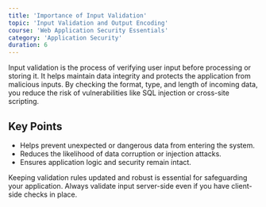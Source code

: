 ```yaml
---
title: 'Importance of Input Validation'
topic: 'Input Validation and Output Encoding'
course: 'Web Application Security Essentials'
category: 'Application Security'
duration: 6
---
```


<CourseVideo
  title="Importance of Input Validation"
  src="https://www.youtube.com/embed/uLi9D4MLGr0"
/>

Input validation is the process of verifying user input before processing or storing it. It helps maintain data integrity and protects the application from malicious inputs. By checking the format, type, and length of incoming data, you reduce the risk of vulnerabilities like SQL injection or cross-site scripting.

## Key Points

- Helps prevent unexpected or dangerous data from entering the system.
- Reduces the likelihood of data corruption or injection attacks.
- Ensures application logic and security remain intact.

Keeping validation rules updated and robust is essential for safeguarding your application. Always validate input server-side even if you have client-side checks in place.
